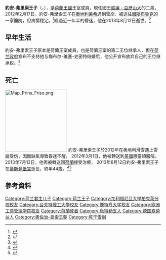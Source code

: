 {{Infobox royalty
| name = {{lang|nl|約安-弗里索王子}}
| full name = Johan Friso Bernhard Christiaan David
|title = {{flag|荷兰}}弗里索王子殿下<br /> ''' ''HRH '' Prince Friso of the Netherlands '''
| image = Friso 2b.jpg
| imgw =200px
| birth_date = {{Birth date|1968|9|25|df=y}}
| birth_place = {{NLD}}[[乌得勒支|乌得勒支]]{{link-nl|烏得勒支大學醫院|Academisch Ziekenhuis Utrecht}}
| death_date = {{Death date and age|2013|8|12|1968|9|25|df=yes}}
| death_place = {{NLD}}[[海牙|海牙]][[豪斯登堡宮|豪斯登堡宮]]
| burial_date = 2013年8月16日
| burial_place = 乌得勒支
| father = [[克勞斯親王_(荷蘭)|克勞斯親王]]
| mother =[[貝婭特麗克絲|貝婭特麗克絲]]
|spouse = {{marriage|[[梅貝爾王妃_(荷蘭)|梅貝爾王妃]]|2004}}
|issue = [[露安娜_(荷蘭女伯爵)|露安娜女伯爵]]<br/>[[莎莉亞_(荷蘭女伯爵)|莎莉亞女伯爵]]
| house = [[奧倫治-拿索王朝|奧倫治-拿索王朝]]
}}
'''約安-弗里索王子'''（{{lang-nl|'''Johan Friso Bernhard Christiaan David van Oranje-Nassau van Amsberg'''}}，{{bd|1968年|9月25日|2013年|8月12日|catIdx=J}}），是[[荷蘭王國|荷蘭王國]]王室成員，現任國王[[威廉-亞歷山大_(荷蘭)|威廉 - 亞歷山大]]的二弟。2012年2月17日，約安-弗里索王子在[[奧地利|奧地利]][[莱希|莱希]]遇到雪崩，被送往[[因斯布魯克|因斯布魯克]]的一家醫院，但病情穩定。<ref name="BBc">{{cite news|url=http://www.bbc.co.uk/news/world-europe-17077390|title=Dutch Prince Johan Friso 'buried by Austria avalanche'|work=BBC News|accessdate=17 February 2012|date=17 February 2012|archive-date=2017-12-03|archive-url=https://web.archive.org/web/20171203084040/http://www.bbc.co.uk/news/world-europe-17077390|dead-url=no}}</ref>經過近一年半的昏迷，他在2013年8月12日逝世。<ref>{{cite web|url=http://www.bbc.co.uk/news/world-europe-23669317#TWEET853565|title=Dutch prince dies after year in coma|work=BBC|date=12 August 2013|accessdate=12 August 2013|archive-date=2013-08-14|archive-url=https://web.archive.org/web/20130814025956/http://www.bbc.co.uk/news/world-europe-23669317#TWEET853565|dead-url=no}}</ref>

== 早年生活 ==
約安-弗里索王子原本是荷蘭王室成員，也是荷蘭王室的第二王位继承人，但在[[荷兰政府|荷兰政府]]宣布不支持他与梅布尔-维塞-史密特结婚后，他公开宣布放弃自己的王位继承权。<ref>{{cite news|title=荷兰王子为“黑帮爱人”放弃王位|url=http://eur.bytravel.cn/art/hlw/hlwzwhbarfqww/|accessdate=2013-08-14|archive-date=2013-08-29|archive-url=https://web.archive.org/web/20130829164710/http://eur.bytravel.cn/art/hlw/hlwzwhbarfqww/|dead-url=no}}</ref>

== 死亡 ==
[[File:Map_Prins_Friso.png|200px]]
約安-弗里索王子於2012年在奥地利滑雪遇上雪崩受伤，因而缺氧導致昏迷不醒。
2012年3月1日，他被轉送到[[英國|英國]]惠靈頓醫院。
2013年7月13日，他再被轉送回[[荷蘭|荷蘭]]接受治療，
2013年8月12日約安-弗里索王子在[[豪斯登堡宮|豪斯登堡宮]]逝世，終年44歲。<ref name="koninklijkhuis1">{{cite web |url=http://www.koninklijkhuis.nl/nieuws/nieuwsberichten/2013/augustus/zijne-koninklijke-hoogheid-prins-friso-overleden/ |title=Zijne Koninklijke Hoogheid Prins Friso overleden – Het Koninklijk Huis |publisher=Koninklijkhuis.nl |accessdate=12 August 2013 |archive-date=2013-08-14 |archive-url=https://web.archive.org/web/20130814043732/http://www.koninklijkhuis.nl/nieuws/nieuwsberichten/2013/augustus/zijne-koninklijke-hoogheid-prins-friso-overleden/ |dead-url=no }}</ref><ref>{{cite news|title=荷兰王子去世 盘点与平民结婚的皇室|url=http://news.21cn.com/photo/a/2013/0813/15/23415385_1.shtml|accessdate=2013-08-14|deadurl=yes|archiveurl=https://web.archive.org/web/20130816040924/http://news.21cn.com/photo/a/2013/0813/15/23415385_1.shtml|archivedate=2013-08-16}}</ref>

== 參考資料 ==
{{reflist}}

{{DEFAULTSORT:Friso Of Orange-Nassau}}
[[Category:荷兰君主儿子|Category:荷兰君主儿子]]
[[Category:荷兰王子|Category:荷兰王子]]
[[Category:加利福尼亞大學柏克萊分校校友|Category:加利福尼亞大學柏克萊分校校友]]
[[Category:台夫特理工大學校友|Category:台夫特理工大學校友]]
[[Category:鹿特丹大学校友|Category:鹿特丹大学校友]]
[[Category:欧洲工商管理学院校友|Category:欧洲工商管理学院校友]]
[[Category:荷蘭死者|Category:荷蘭死者]]
[[Category:烏特勒支人|Category:烏特勒支人]]
[[Category:德国裔荷兰人|Category:德国裔荷兰人]]
[[Category:奧倫治-拿索王朝|Category:奧倫治-拿索王朝]]
[[Category:死于雪崩|Category:死于雪崩]]
